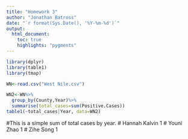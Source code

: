 ```yaml
---
title: "Homework 3"
author: "Jonathan Batross"
date: "`r format(Sys.Date(), '%Y-%m-%d')`"
output: 
  html_document:
    toc: true
    highlights: "pygments"
---
```


<!-- Report
-->

```r
library(dplyr)
library(table1)
library(tmap)
```

```r
WN<-read.csv("West Nile.csv")

WN2<-WN%>%
  group_by(County,Year)%>%
  summarise(total_cases=sum(Positive.Cases))
table1(~total_cases|Year, data=WN2)
```
#This is a simple sum of total cases by year.
# Hannah Kalvin 1
# Youni Zhao 1
# Zihe Song 1